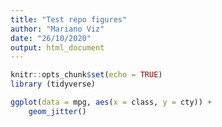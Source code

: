 ```yaml
---
title: "Test repo figures"
author: "Mariano Viz"
date: "26/10/2020"
output: html_document
---
```


```r
knitr::opts_chunk$set(echo = TRUE)
library (tidyverse)
```

```r
ggplot(data = mpg, aes(x = class, y = cty)) +
	geom_jitter()
```

